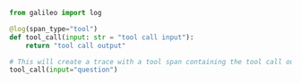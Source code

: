 ```python Python
from galileo import log

@log(span_type="tool")
def tool_call(input: str = "tool call input"):
    return "tool call output"

# This will create a trace with a tool span containing the tool call output
tool_call(input="question")
```